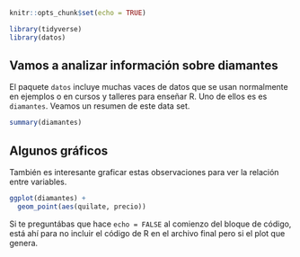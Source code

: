 ```r
knitr::opts_chunk$set(echo = TRUE)

library(tidyverse)
library(datos)
```

## Vamos a analizar información sobre diamantes

El paquete `datos` incluye muchas vaces de datos que se usan normalmente en ejemplos o en cursos y talleres para enseñar R. Uno de ellos es es `diamantes`. Veamos un resumen de este data set. 

```r
summary(diamantes)
```

## Algunos gráficos

También es interesante graficar estas observaciones para ver la relación entre variables.

```r
ggplot(diamantes) +
  geom_point(aes(quilate, precio))
```

Si te preguntábas que hace `echo = FALSE` al comienzo del bloque de código, está ahí para no incluir el código de R en el archivo final pero si el plot que genera.